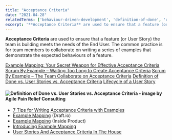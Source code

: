 ```yaml
---
title: "Acceptance Criteria"
date: "2021-04-28"
relatedTerms: ['behaviour-driven-development', 'definition-of-done', 'user-stories']
excerpt: '**Acceptance Criteria** are used to ensure that a feature (or User Story) the team is'
---
```


**Acceptance Criteria** are used to ensure that a feature (or User Story) the team is building meets the needs of the End User. The common practice is for team members to collaborate on writing a series of examples that demonstrate the expected behaviours of a feature.

[Example Mapping: Your Secret Weapon for Effective Acceptance Criteria]((/blog/example-mapping-your-secret-weapon-for-effective-acceptance-criteria))
[Scrum By Example – Waiting Too Long to Create Acceptance Criteria]((/blog/creating-acceptance-criteria-waiting-too-long))
[Scrum By Example – The Team Collaborate on Acceptance Criteria]((/blog/scrummaster-tales-team-collaborate-acceptance-criteria))
[Definition of Done vs. User Stories vs. Acceptance Criteria]((/blog/definition-of-done-user-stories-acceptance-criteria))
[Lifecycle of a User Story](/blog/lifecycle-of-a-user-story)

#### ![Definition of Done vs. User Stories vs. Acceptance Criteria - image by Agile Pain Relief Consulting](src/content/glossary/acceptance-criteria/images/APR_Blog-Illustrations_Nov2019_AcceptanceCriteria_B_v2-1024x607.jpg)

<HighlightBox heading="Resource Links" variant="resourceLinks">

- [7 Tips for Writing Acceptance Criteria with Examples](https://agileforgrowth.com/blog/acceptance-criteria-checklist/)
- [Example Mapping](https://draft.io/example/example-mapping) (Draft.io)
- [Example Mapping](https://insideproduct.co/example-mapping/) (Inside Product)
- [Introducing Example Mapping](https://cucumber.io/blog/bdd/example-mapping-introduction/)
- [User Stories And Acceptance Criteria In The House](https://www.lostconsultants.com/2016/05/11/user-stories-acceptance-criteria-exercise/)

</HighlightBox>
